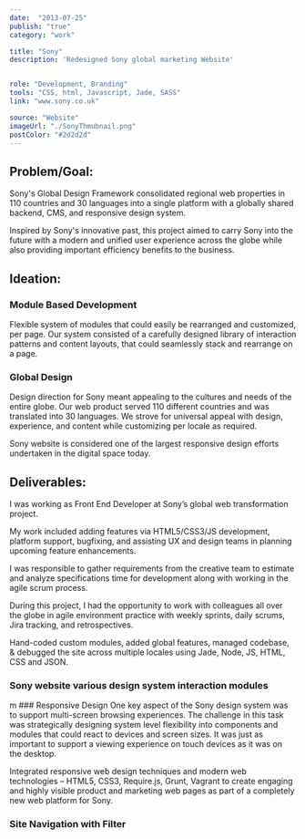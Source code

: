 ```yaml
---
date:  "2013-07-25"
publish: "true" 
category: "work"

title: "Sony"
description: 'Redesigned Sony global marketing Website'


role: "Development, Branding"
tools: "CSS, html, Javascript, Jade, SASS" 
link: "www.sony.co.uk"  

source: "Website"
imageUrl: "./SonyThmubnail.png"
postColor: "#2d2d2d"
---
```



## Problem/Goal:
Sony's Global Design Framework consolidated regional web properties in 110 countries and 30 languages into a single platform with a globally shared backend, CMS, and responsive design system.

Inspired by Sony's innovative past, this project aimed to carry Sony into the future with a modern and unified user experience across the globe while also providing important efficiency benefits to the business.

## Ideation:

### Module Based Development

Flexible system of modules that could easily be rearranged and customized, per page. Our system consisted of a carefully designed library of interaction patterns and content layouts, that could seamlessly stack and rearrange on a page.

<ImageWrap srcName="SonyHeroModuleVariants" title="Sony Reusable Hero Module Variants" />

### Global Design

Design direction for Sony meant appealing to the cultures and needs of the entire globe. Our web product served 110 different countries and was translated into 30 languages. We strove for universal appeal with design, experience, and content while customizing per locale as required.

Sony website is considered one of the largest responsive design efforts undertaken in the digital space today. 

## Deliverables:

I was working as Front End Developer at Sony’s global web transformation project.

My work included adding features via HTML5/CSS3/JS development, platform support, bugfixing, and assisting UX and design teams in planning upcoming feature enhancements.

I was responsible to gather requirements from the  creative team to estimate and analyze specifications time for development along with working in the agile scrum process. 

During this project, I had the opportunity to work with colleagues all over the globe in agile environment practice with weekly sprints, daily scrums, Jira tracking, and retrospectives.

Hand-coded custom modules, added global features, managed codebase, & debugged the site across multiple locales using Jade, Node, JS, HTML, CSS and JSON.

### Sony website various design system interaction modules
<PhotoGallery variant="Sony" />
m
### Responsive Design
One key aspect of the Sony design system was to support multi-screen browsing experiences. The challenge in this task was strategically designing system level flexibility into components and modules that could react to devices and screen sizes. It was just as important to support a viewing experience on touch devices as it was on the desktop.

Integrated responsive web design techniques and modern web technologies – HTML5, CSS3, Require.js, Grunt, Vagrant to create engaging and highly visible product and marketing web pages as part of a completely new web platform for Sony.


### Site Navigation with Filter
<ImageWrap srcName="SonyNavigationWithFilter" title="Site Navigation with Filter" />